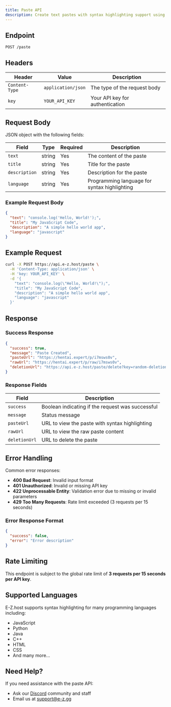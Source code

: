 ```yaml
---
title: Paste API
description: Create text pastes with syntax highlighting support using the E-Z.host paste service.
---
```


## Endpoint

`POST /paste`

## Headers

| Header | Value | Description |
|--------|-------|-------------|
| `Content-Type` | `application/json` | The type of the request body |
| `key` | `YOUR_API_KEY` | Your API key for authentication |

## Request Body

JSON object with the following fields:

| Field | Type | Required | Description |
|-------|------|----------|-------------|
| `text` | string | Yes | The content of the paste |
| `title` | string | Yes | Title for the paste |
| `description` | string | Yes | Description for the paste |
| `language` | string | Yes | Programming language for syntax highlighting |

### Example Request Body

```json
{
  "text": "console.log('Hello, World!');",
  "title": "My JavaScript Code",
  "description": "A simple hello world app",
  "language": "javascript"
}
```

## Example Request

```bash
curl -X POST https://api.e-z.host/paste \
  -H 'Content-Type: application/json' \
  -H 'key: YOUR_API_KEY' \
  -d '{
    "text": "console.log(\"Hello, World!\");",
    "title": "My JavaScript Code",
    "description": "A simple hello world app",
    "language": "javascript"
  }'
```

## Response

### Success Response

```json
{
  "success": true,
  "message": "Paste Created",
  "pasteUrl": "https://hentai.expert/p/i7msws0v",
  "rawUrl": "https://hentai.expert/p/raw/i7msws0v",
  "deletionUrl": "https://api.e-z.host/paste/delete?key=random-deletion-key"
}
```

### Response Fields

| Field | Description |
|-------|-------------|
| `success` | Boolean indicating if the request was successful |
| `message` | Status message |
| `pasteUrl` | URL to view the paste with syntax highlighting |
| `rawUrl` | URL to view the raw paste content |
| `deletionUrl` | URL to delete the paste |

## Error Handling

Common error responses:

- **400 Bad Request**: Invalid input format
- **401 Unauthorized**: Invalid or missing API key
- **422 Unprocessable Entity**: Validation error due to missing or invalid parameters
- **429 Too Many Requests**: Rate limit exceeded (3 requests per 15 seconds)

### Error Response Format

```json
{
  "success": false,
  "error": "Error description"
}
```

## Rate Limiting

This endpoint is subject to the global rate limit of **3 requests per 15 seconds per API key**.

## Supported Languages

E-Z.host supports syntax highlighting for many programming languages including:
- JavaScript
- Python
- Java
- C++
- HTML
- CSS
- And many more...

## Need Help?

If you need assistance with the paste API:

- Ask our [Discord](https://discord.gg/ez) community and staff
- Email us at [support@e-z.gg](mailto:support@e-z.gg)
